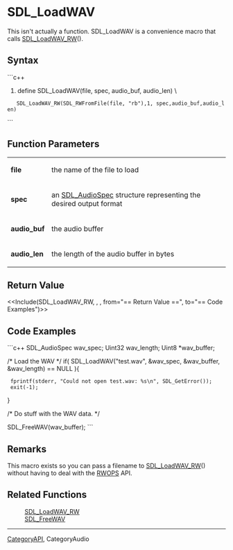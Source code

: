 <!-- pragma section-numbers off -->
<!-- pragma disable-camelcase -->

= SDL_LoadWAV =
This isn't actually a function. SDL_LoadWAV is a convenience macro that calls [[SDL_LoadWAV_RW]]().


== Syntax ==
```c++
#define SDL_LoadWAV(file, spec, audio_buf, audio_len) \
    SDL_LoadWAV_RW(SDL_RWFromFile(file, "rb"),1, spec,audio_buf,audio_len)
```

== Function Parameters ==
{|
|'''file''' 
|the name of the file to load 
|-
|'''spec''' 
|an [[SDL_AudioSpec]] structure representing the desired output format 
|-
|'''audio_buf''' 
|the audio buffer 
|-
|'''audio_len''' 
|the length of the audio buffer in bytes 
|}

== Return Value ==
<<Include(SDL_LoadWAV_RW, , , from="== Return Value ==", to="== Code Examples")>>

== Code Examples ==
```c++
SDL_AudioSpec wav_spec;
Uint32 wav_length;
Uint8 *wav_buffer;

/* Load the WAV */
if( SDL_LoadWAV("test.wav", &wav_spec, &wav_buffer, &wav_length) == NULL ){
  fprintf(stderr, "Could not open test.wav: %s\n", SDL_GetError());
  exit(-1);
}

/* Do stuff with the WAV data. */

SDL_FreeWAV(wav_buffer);
```


== Remarks ==
This macro exists so you can pass a filename to [[SDL_LoadWAV_RW]]() without having to deal with the [[CategoryIO|RWOPS]] API.

== Related Functions ==
: [[SDL_LoadWAV_RW]]
: [[SDL_FreeWAV]]

----
[[CategoryAPI]], CategoryAudio
